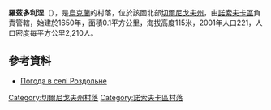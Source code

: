 {{coord|51|4|24|N|31|24|45|E|scale:100000|display=title}}

'''羅茲多利涅'''（{{lang-uk|Роздольне}}），是[[烏克蘭|烏克蘭]]的村落，位於該國北部[[切爾尼戈夫州|切爾尼戈夫州]]，由[[諾索夫卡區|諾索夫卡區]]負責管轄，始建於1650年，面積0.1平方公里，海拔高度115米，2001年人口221，人口密度每平方公里2,210人。

==參考資料==
* [http://weather.in.ua/ua/chernigovskaja/22546 Погода в селі Роздольне] {{Wayback|url=http://weather.in.ua/ua/chernigovskaja/22546 |date=20160305095216 }}

[[Category:切爾尼戈夫州村落|Category:切爾尼戈夫州村落]]
[[Category:諾索夫卡區村落|Category:諾索夫卡區村落]]


{{Chernihiv-geo-stub}}
